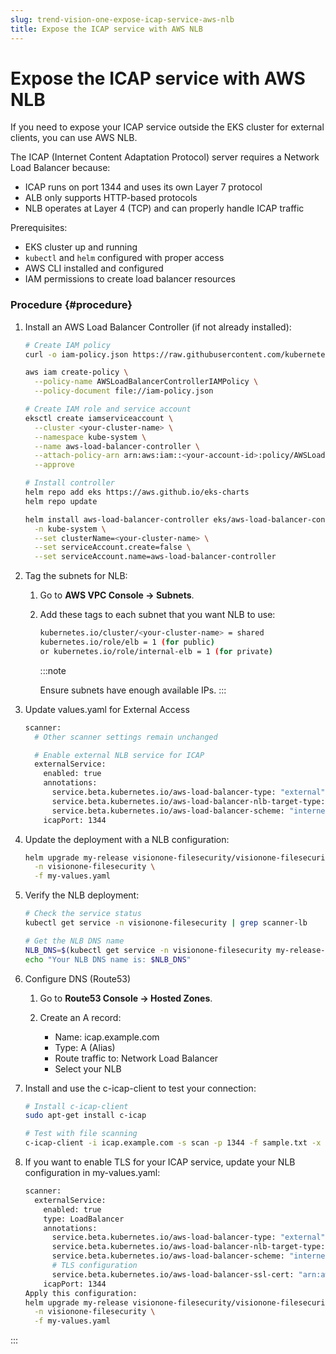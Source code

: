 ```yaml
---
slug: trend-vision-one-expose-icap-service-aws-nlb
title: Expose the ICAP service with AWS NLB
---
```

# Expose the ICAP service with AWS NLB

If you need to expose your ICAP service outside the EKS cluster for external clients, you can use AWS NLB.

The ICAP (Internet Content Adaptation Protocol) server requires a Network Load Balancer because:

- ICAP runs on port 1344 and uses its own Layer 7 protocol
- ALB only supports HTTP-based protocols
- NLB operates at Layer 4 (TCP) and can properly handle ICAP traffic

Prerequisites:

- EKS cluster up and running
- `kubectl` and `helm` configured with proper access
- AWS CLI installed and configured
- IAM permissions to create load balancer resources

### Procedure {#procedure}

1.  Install an AWS Load Balancer Controller (if not already installed):

    ```bash
    # Create IAM policy
    curl -o iam-policy.json https://raw.githubusercontent.com/kubernetes-sigs/aws-load-balancer-controller/main/docs/install/iam_policy.json

    aws iam create-policy \
      --policy-name AWSLoadBalancerControllerIAMPolicy \
      --policy-document file://iam-policy.json

    # Create IAM role and service account
    eksctl create iamserviceaccount \
      --cluster <your-cluster-name> \
      --namespace kube-system \
      --name aws-load-balancer-controller \
      --attach-policy-arn arn:aws:iam::<your-account-id>:policy/AWSLoadBalancerControllerIAMPolicy \
      --approve

    # Install controller
    helm repo add eks https://aws.github.io/eks-charts
    helm repo update

    helm install aws-load-balancer-controller eks/aws-load-balancer-controller \
      -n kube-system \
      --set clusterName=<your-cluster-name> \
      --set serviceAccount.create=false \
      --set serviceAccount.name=aws-load-balancer-controller
    ```

2.  Tag the subnets for NLB:

    1.  Go to **AWS VPC Console → Subnets**.

    2.  Add these tags to each subnet that you want NLB to use:

        ```bash
        kubernetes.io/cluster/<your-cluster-name> = shared
        kubernetes.io/role/elb = 1 (for public)
        or kubernetes.io/role/internal-elb = 1 (for private)
        ```

        :::note

        Ensure subnets have enough available IPs.
        :::

3.  Update values.yaml for External Access

    ```bash
    scanner:
      # Other scanner settings remain unchanged

      # Enable external NLB service for ICAP
      externalService:
        enabled: true
        annotations:
          service.beta.kubernetes.io/aws-load-balancer-type: "external"
          service.beta.kubernetes.io/aws-load-balancer-nlb-target-type: "ip"
          service.beta.kubernetes.io/aws-load-balancer-scheme: "internet-facing"
        icapPort: 1344
    ```

4.  Update the deployment with a NLB configuration:

    ```bash
    helm upgrade my-release visionone-filesecurity/visionone-filesecurity \
      -n visionone-filesecurity \
      -f my-values.yaml
    ```

5.  Verify the NLB deployment:

    ```bash
    # Check the service status
    kubectl get service -n visionone-filesecurity | grep scanner-lb

    # Get the NLB DNS name
    NLB_DNS=$(kubectl get service -n visionone-filesecurity my-release-visionone-filesecurity-scanner-lb -o jsonpath='{.status.loadBalancer.ingress[0].hostname}')
    echo "Your NLB DNS name is: $NLB_DNS"
    ```

6.  Configure DNS (Route53)

    1.  Go to **Route53 Console → Hosted Zones**.

    2.  Create an A record:

        - Name: icap.example.com
        - Type: A (Alias)
        - Route traffic to: Network Load Balancer
        - Select your NLB

7.  Install and use the c-icap-client to test your connection:

    ```bash
    # Install c-icap-client
    sudo apt-get install c-icap

    # Test with file scanning
    c-icap-client -i icap.example.com -s scan -p 1344 -f sample.txt -x "X-scan-file-name: sample.txt"
    ```

8.  If you want to enable TLS for your ICAP service, update your NLB configuration in my-values.yaml:

    ```bash
    scanner:
      externalService:
        enabled: true
        type: LoadBalancer
        annotations:
          service.beta.kubernetes.io/aws-load-balancer-type: "external"
          service.beta.kubernetes.io/aws-load-balancer-nlb-target-type: "ip"
          service.beta.kubernetes.io/aws-load-balancer-scheme: "internet-facing"
          # TLS configuration
          service.beta.kubernetes.io/aws-load-balancer-ssl-cert: "arn:aws:acm:region:account-id:certificate/certificate-id"
        icapPort: 1344
    Apply this configuration:
    helm upgrade my-release visionone-filesecurity/visionone-filesecurity \
      -n visionone-filesecurity \
      -f my-values.yaml
    ```
:::
